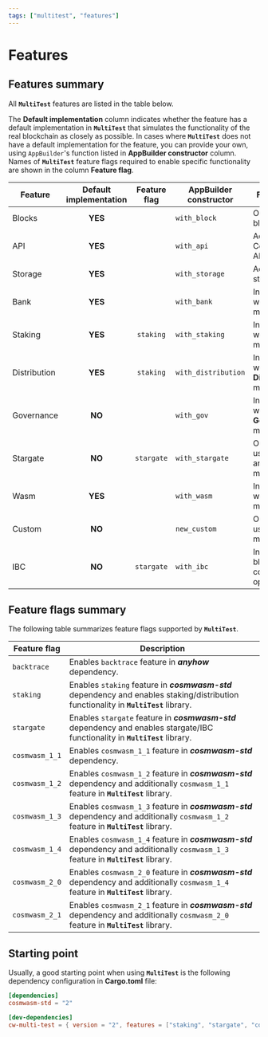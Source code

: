 ```yaml
---
tags: ["multitest", "features"]
---
```


# Features

## Features summary

All **`MultiTest`** features are listed in the table below.

The **Default&nbsp;implementation** column indicates whether the feature has a default
implementation in **`MultiTest`** that simulates the functionality of the real blockchain as closely
as possible. In cases where **`MultiTest`** does not have a default implementation for the feature,
you can provide your own, using `AppBuilder`'s function listed in **AppBuilder&nbsp;constructor**
column. Names of **`MultiTest`** feature flags required to enable specific functionality are shown
in the column **Feature&nbsp;flag**.

| Feature      | Default<br/>implementation | Feature<br/>flag | AppBuilder<br/>constructor | Functionality                                      |
| ------------ | :------------------------: | :--------------: | -------------------------- | -------------------------------------------------- |
| Blocks       |          **YES**           |                  | `with_block`               | Operations on blocks.                              |
| API          |          **YES**           |                  | `with_api`                 | Access to CosmWasm API.                            |
| Storage      |          **YES**           |                  | `with_storage`             | Access to storage.                                 |
| Bank         |          **YES**           |                  | `with_bank`                | Interactions with **Bank** module.                 |
| Staking      |          **YES**           |    `staking`     | `with_staking`             | Interactions with **Staking** module.              |
| Distribution |          **YES**           |    `staking`     | `with_distribution`        | Interactions with **Distribution** module.         |
| Governance   |           **NO**           |                  | `with_gov`                 | Interactions with **Governance** module.           |
| Stargate     |           **NO**           |    `stargate`    | `with_stargate`            | Operations using `Stargate` and/or `Any` messages. |
| Wasm         |          **YES**           |                  | `with_wasm`                | Interactions with **Wasm** module.                 |
| Custom       |           **NO**           |                  | `new_custom`               | Operations using custom module.                    |
| IBC          |           **NO**           |    `stargate`    | `with_ibc`                 | Inter-blockchain communication operations.         |

## Feature flags summary

The following table summarizes feature flags supported by **`MultiTest`**.

| Feature flag   | Description                                                                                                                           |
| -------------- | ------------------------------------------------------------------------------------------------------------------------------------- |
| `backtrace`    | Enables `backtrace` feature in _**anyhow**_ dependency.                                                                               |
| `staking`      | Enables `staking` feature in _**cosmwasm-std**_ dependency and enables staking/distribution functionality in **`MultiTest`** library. |
| `stargate`     | Enables `stargate` feature in _**cosmwasm-std**_ dependency and enables stargate/IBC functionality in **`MultiTest`** library.        |
| `cosmwasm_1_1` | Enables `cosmwasm_1_1` feature in _**cosmwasm-std**_ dependency.                                                                      |
| `cosmwasm_1_2` | Enables `cosmwasm_1_2` feature in _**cosmwasm-std**_ dependency and additionally `cosmwasm_1_1` feature in **`MultiTest`** library.   |
| `cosmwasm_1_3` | Enables `cosmwasm_1_3` feature in _**cosmwasm-std**_ dependency and additionally `cosmwasm_1_2` feature in **`MultiTest`** library.   |
| `cosmwasm_1_4` | Enables `cosmwasm_1_4` feature in _**cosmwasm-std**_ dependency and additionally `cosmwasm_1_3` feature in **`MultiTest`** library.   |
| `cosmwasm_2_0` | Enables `cosmwasm_2_0` feature in _**cosmwasm-std**_ dependency and additionally `cosmwasm_1_4` feature in **`MultiTest`** library.   |
| `cosmwasm_2_1` | Enables `cosmwasm_2_1` feature in _**cosmwasm-std**_ dependency and additionally `cosmwasm_2_0` feature in **`MultiTest`** library.   |

## Starting point

Usually, a good starting point when using **`MultiTest`** is the following dependency configuration
in **Cargo.toml** file:

```toml filename="Cargo.toml" copy
[dependencies]
cosmwasm-std = "2"

[dev-dependencies]
cw-multi-test = { version = "2", features = ["staking", "stargate", "cosmwasm_2_1"] }
```
